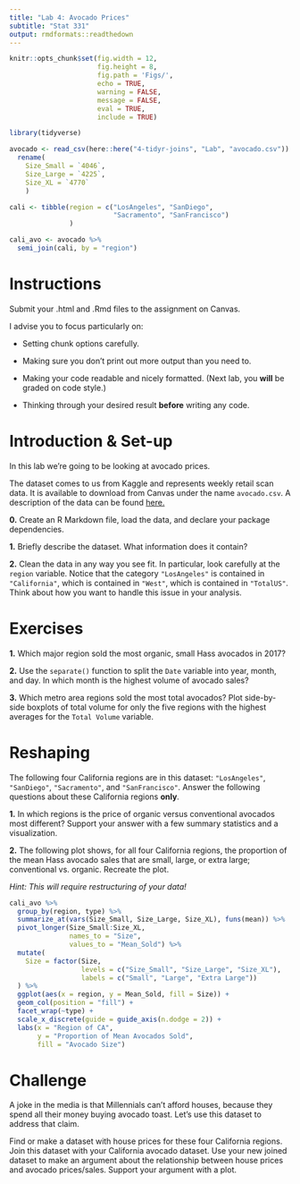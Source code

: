 ```yaml
---
title: "Lab 4: Avocado Prices"
subtitle: "Stat 331"
output: rmdformats::readthedown
---
```


```r
knitr::opts_chunk$set(fig.width = 12,
                      fig.height = 8,
                      fig.path = 'Figs/',
                      echo = TRUE,
                      warning = FALSE,
                      message = FALSE,
                      eval = TRUE,
                      include = TRUE)

library(tidyverse)

avocado <- read_csv(here::here("4-tidyr-joins", "Lab", "avocado.csv")) %>% 
  rename(
    Size_Small = `4046`,
    Size_Large = `4225`,
    Size_XL = `4770`
    )

cali <- tibble(region = c("LosAngeles", "SanDiego",
                          "Sacramento", "SanFrancisco")
               )

cali_avo <- avocado %>% 
  semi_join(cali, by = "region")
```


# Instructions

Submit your .html and .Rmd files to the assignment on Canvas.

I advise you to focus particularly on:

* Setting chunk options carefully.

* Making sure you don't print out more output than you need to.

* Making your code readable and nicely formatted. (Next lab, you **will** be 
graded on code style.)

* Thinking through your desired result **before** writing any code.

# Introduction & Set-up

In this lab we're going to be looking at avocado prices. 

The dataset comes to us from Kaggle and represents weekly retail scan data. 
It is available to download from Canvas under the name `avocado.csv`.  A
description of the data can be found [here.](https://www.kaggle.com/neuromusic/avocado-prices)

__0.__ Create an R Markdown file, load the data, and declare your package dependencies. 


__1.__ Briefly describe the dataset.  What information does it contain?


__2.__ Clean the data in any way you see fit. In particular, look carefully at
the `region` variable.  Notice that the category `"LosAngeles"` is contained in `"California"`, which is contained in `"West"`, which is contained in 
`"TotalUS"`. Think about how you want to handle this issue in your analysis.


# Exercises


__1.__ Which major region sold the most organic, small Hass avocados in 2017? 


__2.__ Use the `separate()` function to split the `Date` variable into year,
month, and day. In which month is the highest volume of avocado sales?


__3.__ Which metro area regions sold the most total avocados?  Plot side-by-side
boxplots of total volume for only the five regions with the highest averages
for the `Total Volume` variable. 


# Reshaping

The following four California regions are in this dataset: `"LosAngeles"`,
`"SanDiego"`, `"Sacramento"`, and `"SanFrancisco"`.  Answer the following
questions about these California regions **only**.  


__1.__ In which regions is the price of organic versus conventional avocados
most different?  Support your answer with a few summary statistics and a 
visualization. 


__2.__  The following plot shows, for all four California regions, the 
proportion of the mean Hass avocado sales that are small, large,
or extra large; conventional vs. organic.  Recreate the plot.

*Hint: This will require restructuring of your data!*


```r
cali_avo %>% 
  group_by(region, type) %>%
  summarize_at(vars(Size_Small, Size_Large, Size_XL), funs(mean)) %>%
  pivot_longer(Size_Small:Size_XL, 
               names_to = "Size", 
               values_to = "Mean_Sold") %>%
  mutate(
    Size = factor(Size, 
                  levels = c("Size_Small", "Size_Large", "Size_XL"),
                  labels = c("Small", "Large", "Extra Large"))
  ) %>%
  ggplot(aes(x = region, y = Mean_Sold, fill = Size)) +
  geom_col(position = "fill") + 
  facet_wrap(~type) + 
  scale_x_discrete(guide = guide_axis(n.dodge = 2)) + 
  labs(x = "Region of CA", 
       y = "Proportion of Mean Avocados Sold", 
       fill = "Avocado Size")


```


# Challenge 

A joke in the media is that Millennials can't afford houses, because they spend
all their money buying avocado toast.  Let's use this dataset to address that 
claim.

Find or make a dataset with house prices for these four California regions. Join
this dataset with your California avocado dataset.  Use your new joined dataset
to make an argument about the relationship between house prices and avocado prices/sales.  Support your argument with a plot.
